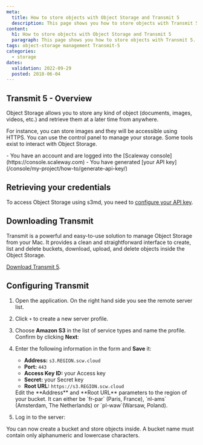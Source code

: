 ```yaml
---
meta:
  title: How to store objects with Object Storage and Transmit 5
  description: This page shows you how to store objects with Transmit 5.
content:
  h1: How to store objects with Object Storage and Transmit 5
  paragraph: This page shows you how to store objects with Transmit 5.
tags: object-storage management Transmit-5
categories:
  - storage
dates:
  validation: 2022-09-29
  posted: 2018-06-04
---
```


## Transmit 5 - Overview 

Object Storage allows you to store any kind of object (documents, images, videos, etc.) and retrieve them at a later time from anywhere.

For instance, you can store images and they will be accessible using HTTPS.
You can use the control panel to manage your storage. Some tools exist to interact with Object Storage.

<Message type="requirement">
  - You have an account and are logged into the [Scaleway console](https://console.scaleway.com)
  - You have generated [your API key](/console/my-project/how-to/generate-api-key/)
</Message>

## Retrieving your credentials

To access Object Storage using s3md, you need to [configure your API key](/console/my-project/how-to/generate-api-key/).

## Downloading Transmit

Transmit is a powerful and easy-to-use solution to manage Object Storage from your Mac.
It provides a clean and straightforward interface to create, list and delete buckets, download, upload, and delete objects inside the Object Storage.

[Download Transmit 5](https://panic.com/transmit/).

## Configuring Transmit

1. Open the application. On the right hand side you see the remote server list.
2. Click `+` to create a new server profile.
3. Choose **Amazon S3** in the list of service types and name the profile. Confirm by clicking **Next**:
    <Lightbox src="scaleway-transmit-00.webp" alt="" />
4. Enter the following information in the form and **Save** it:
    - **Address:** `s3.REGION.scw.cloud`
    - **Port:** `443`
    - **Access Key ID:** your Access key
    - **Secret:** your Secret key
    - **Root URL:** `https://s3.REGION.scw.cloud`

    <Message type="important">
      Edit the **Address** and **Root URL** parameters to the region of your bucket. It can either be `fr-par` (Paris, France), `nl-ams` (Amsterdam, The Netherlands) or `pl-waw`(Warsaw, Poland).
    </Message>

    <Lightbox src="scaleway-transmit-01.webp" alt="" />
5. Log in to the server:
    <Lightbox src="scaleway-transmit-02.webp" alt="" />

You can now create a bucket and store objects inside.
A bucket name must contain only alphanumeric and lowercase characters.
